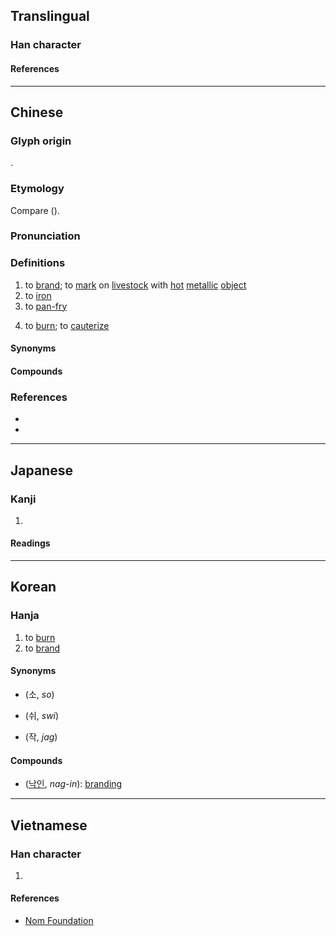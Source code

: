 {{character info}}
{{character info|0xf916}}
==Translingual==

===Han character===
{{Han char|rn=86|rad=火|as=06|sn=10|four=97864|canj=FHER|ids=⿰火各}}

====References====
{{Han ref|kx=0670.180|dkj=19014|dj=1079.100|hdz=32200.160|uh=70D9}}

----

==Chinese==
{{zh-forms}}

===Glyph origin===
{{Han etym}}
{{Han compound|火|各|c1=s|c2=p|t1=fire|ls=psc}}.

===Etymology===
Compare {{cog|th|คลอก||to burn}} ({{zh-ref|Schuessler, 2007}}).

===Pronunciation===
{{zh-pron
|m=lào,luò,1nb=colloquial,2nb=literary
|m_note=luò - “to burn”. also used in {{l|zh|炮烙}}
|c=lok3,lok6
|c_note=lok3 - colloquial; lok6 - variant
|mn=qz,xm,zz:lo̍h/tw,xm,zz:lō/ml:lo̍k
|mn_note=lo̍h/lō - vernacular; lo̍k - literary
|mn-t=luah4/log8
|mn-t_note=luah4 - vernacular; log8 - literary
|w=5loq
|mc=y
|oc=y
|cat=v
}}

===Definitions===
{{zh-hanzi}}

# to [[brand#Verb|brand]]; to [[mark]] on [[livestock]] with [[hot]] [[metallic]] [[object]]
# to [[iron]]
# to [[pan-fry]]
#: {{zh-x|烙餅|type of [[flatbread]]}}
# to [[burn]]; to [[cauterize]]
#: {{zh-syn|灼}}

====Synonyms====
{{zh-dial|熨}}
{{zh-dial|煎}}

====Compounds====
{{zh-der|烙印|烙燒餅|烙餅|烙花|烙鐵|烙鐵印兒|炮烙|蠔烙}}

===References===
* {{R:twedu|A02405}}
* {{R:yue:Hanzi}}

----

==Japanese==

===Kanji===
{{ja-kanji|grade=|rs=火06}}

# {{rfdef|ja|sort=火06}}

====Readings====
{{ja-readings
|goon=らく
|kanon=らく
|on=かく
|kun=やく
}}

----

==Korean==

===Hanja===
{{ko-hanja|hangeul=[[락]]>[[낙]]}}

# to [[burn]]
# to [[brand#Verb|brand]]

====Synonyms====
* {{l|ko|燒}} (소, ''so'')
* {{l|ko|焠}} (쉬, ''swi'')
* {{l|ko|灼}} (작, ''jag'')

====Compounds====
* {{l|ko|烙印}} ([[낙인]], ''nag-in''): [[branding]]

----

==Vietnamese==

===Han character===
{{vi-readings|rs=火06|reading=lạc}}

# {{rfdef|vi|sort=火06}}

====References====
* [http://nomfoundation.org/common/nom_details.php?codepoint=70D9 Nom Foundation]
